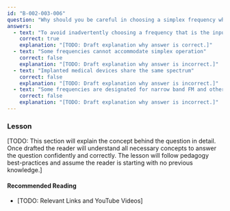 ```yaml
---
id: "B-002-003-006"
question: "Why should you be careful in choosing a simplex frequency when operating VHF or UHF?"
answers:
  - text: "To avoid inadvertently choosing a frequency that is the input to a local repeater"
    correct: true
    explanation: "[TODO: Draft explanation why answer is correct.]"
  - text: "Some frequencies cannot accommodate simplex operation"
    correct: false
    explanation: "[TODO: Draft explanation why answer is incorrect.]"
  - text: "Implanted medical devices share the same spectrum"
    correct: false
    explanation: "[TODO: Draft explanation why answer is incorrect.]"
  - text: "Some frequencies are designated for narrow band FM and others for wideband FM"
    correct: false
    explanation: "[TODO: Draft explanation why answer is incorrect.]"
---
```


### Lesson

[TODO: This section will explain the concept behind the question in detail. Once drafted the reader will understand all necessary concepts to answer the question confidently and correctly. The lesson will follow pedagogy best-practices and assume the reader is starting with no previous knowledge.]

#### Recommended Reading

- [TODO: Relevant Links and YouTube Videos]
